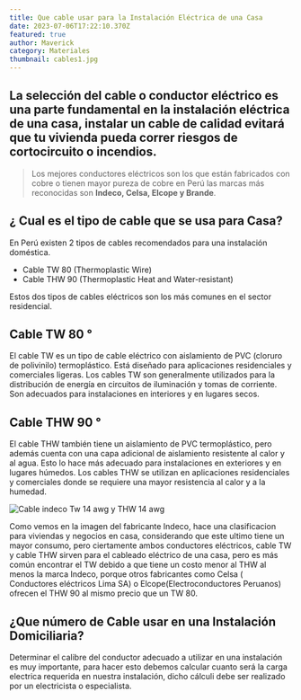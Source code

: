 ```yaml
---
title: Que cable usar para la Instalación Eléctrica de una Casa
date: 2023-07-06T17:22:10.370Z
featured: true
author: Maverick
category: Materiales
thumbnail: cables1.jpg
---
```

## La selección del cable o conductor eléctrico es una parte fundamental en la instalación eléctrica de una casa, instalar un cable de calidad evitará que tu vivienda pueda correr riesgos de cortocircuito o incendios.

> Los mejores conductores eléctricos son los que están fabricados con cobre o tienen mayor 
> pureza de cobre en Perú las marcas más reconocidas son **Indeco, Celsa, Elcope y Brande**. 

## ¿ Cual es el tipo de cable que se usa para Casa?

En Perú existen 2 tipos de cables recomendados para una instalación doméstica.

* Cable TW 80 (Thermoplastic Wire)
* Cable THW 90 (Thermoplastic Heat and Water-resistant)

Estos dos tipos de cables eléctricos son los más comunes en el sector residencial.

## Cable TW 80 °

El cable TW es un tipo de cable eléctrico con aislamiento de PVC (cloruro de polivinilo) termoplástico. Está diseñado para aplicaciones residenciales y comerciales ligeras. Los cables TW son generalmente utilizados para la distribución de energía en circuitos de iluminación y tomas de corriente. Son adecuados para instalaciones en interiores y en lugares secos.

## Cable THW 90 °

El cable THW también tiene un aislamiento de PVC termoplástico, pero además cuenta con una capa adicional de aislamiento resistente al calor y al agua. Esto lo hace más adecuado para instalaciones en exteriores y en lugares húmedos. Los cables THW se utilizan en aplicaciones residenciales y comerciales donde se requiere una mayor resistencia al calor y a la humedad.

![Cable indeco Tw 14 awg y THW 14 awg](cables-5.jpg)

Como vemos en la imagen del fabricante Indeco, hace una clasificacion para viviendas y negocios en casa, considerando que este ultimo tiene un mayor consumo, pero ciertamente ambos conductores eléctricos, cable TW y cable THW sirven para el cableado eléctrico de una casa, pero es más común encontrar el TW debido a que tiene un costo menor al THW al menos la marca Indeco, porque otros fabricantes como Celsa ( Conductores eléctricos Lima SA) o Elcope(Electroconductores Peruanos) ofrecen el THW 90 al mismo precio que un TW 80. 

## ¿Que número de Cable usar en una Instalación Domiciliaria?

Determinar el calibre del conductor adecuado a utilizar en una instalación es muy importante, para hacer esto debemos calcular cuanto será la carga electrica requerida en nuestra instalación, dicho cálculi debe ser realizado por un electricista o especialista.